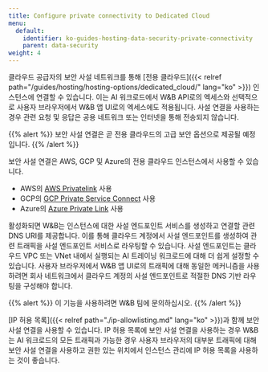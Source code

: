 ```yaml
---
title: Configure private connectivity to Dedicated Cloud
menu:
  default:
    identifier: ko-guides-hosting-data-security-private-connectivity
    parent: data-security
weight: 4
---
```


클라우드 공급자의 보안 사설 네트워크를 통해 [전용 클라우드]({{< relref path="/guides/hosting/hosting-options/dedicated_cloud/" lang="ko" >}}) 인스턴스에 연결할 수 있습니다. 이는 AI 워크로드에서 W&B API로의 엑세스와 선택적으로 사용자 브라우저에서 W&B 앱 UI로의 엑세스에도 적용됩니다. 사설 연결을 사용하는 경우 관련 요청 및 응답은 공용 네트워크 또는 인터넷을 통해 전송되지 않습니다.

{{% alert %}}
보안 사설 연결은 곧 전용 클라우드의 고급 보안 옵션으로 제공될 예정입니다.
{{% /alert %}}

보안 사설 연결은 AWS, GCP 및 Azure의 전용 클라우드 인스턴스에서 사용할 수 있습니다.

* AWS의 [AWS Privatelink](https://aws.amazon.com/privatelink/) 사용
* GCP의 [GCP Private Service Connect](https://cloud.google.com/vpc/docs/private-service-connect) 사용
* Azure의 [Azure Private Link](https://azure.microsoft.com/products/private-link) 사용

활성화되면 W&B는 인스턴스에 대한 사설 엔드포인트 서비스를 생성하고 연결할 관련 DNS URI를 제공합니다. 이를 통해 클라우드 계정에서 사설 엔드포인트를 생성하여 관련 트래픽을 사설 엔드포인트 서비스로 라우팅할 수 있습니다. 사설 엔드포인트는 클라우드 VPC 또는 VNet 내에서 실행되는 AI 트레이닝 워크로드에 대해 더 쉽게 설정할 수 있습니다. 사용자 브라우저에서 W&B 앱 UI로의 트래픽에 대해 동일한 메커니즘을 사용하려면 회사 네트워크에서 클라우드 계정의 사설 엔드포인트로 적절한 DNS 기반 라우팅을 구성해야 합니다.

{{% alert %}}
이 기능을 사용하려면 W&B 팀에 문의하십시오.
{{% /alert %}}

[IP 허용 목록]({{< relref path="./ip-allowlisting.md" lang="ko" >}})과 함께 보안 사설 연결을 사용할 수 있습니다. IP 허용 목록에 보안 사설 연결을 사용하는 경우 W&B는 AI 워크로드의 모든 트래픽과 가능한 경우 사용자 브라우저의 대부분 트래픽에 대해 보안 사설 연결을 사용하고 권한 있는 위치에서 인스턴스 관리에 IP 허용 목록을 사용하는 것이 좋습니다.
